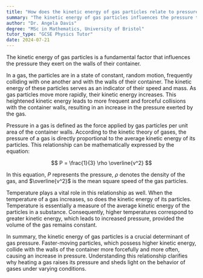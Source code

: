 ```yaml
---
title: "How does the kinetic energy of gas particles relate to pressure?"
summary: "The kinetic energy of gas particles influences the pressure they exert on their container, with higher energy leading to increased pressure."
author: "Dr. Angela Davis"
degree: "MSc in Mathematics, University of Bristol"
tutor_type: "GCSE Physics Tutor"
date: 2024-07-21
---
```


The kinetic energy of gas particles is a fundamental factor that influences the pressure they exert on the walls of their container.

In a gas, the particles are in a state of constant, random motion, frequently colliding with one another and with the walls of their container. The kinetic energy of these particles serves as an indicator of their speed and mass. As gas particles move more rapidly, their kinetic energy increases. This heightened kinetic energy leads to more frequent and forceful collisions with the container walls, resulting in an increase in the pressure exerted by the gas.

Pressure in a gas is defined as the force applied by gas particles per unit area of the container walls. According to the kinetic theory of gases, the pressure of a gas is directly proportional to the average kinetic energy of its particles. This relationship can be mathematically expressed by the equation:

$$
P = \frac{1}{3} \rho \overline{v^2}
$$

In this equation, $P$ represents the pressure, $\rho$ denotes the density of the gas, and $\overline{v^2}$ is the mean square speed of the gas particles.

Temperature plays a vital role in this relationship as well. When the temperature of a gas increases, so does the kinetic energy of its particles. Temperature is essentially a measure of the average kinetic energy of the particles in a substance. Consequently, higher temperatures correspond to greater kinetic energy, which leads to increased pressure, provided the volume of the gas remains constant.

In summary, the kinetic energy of gas particles is a crucial determinant of gas pressure. Faster-moving particles, which possess higher kinetic energy, collide with the walls of the container more forcefully and more often, causing an increase in pressure. Understanding this relationship clarifies why heating a gas raises its pressure and sheds light on the behavior of gases under varying conditions.
    